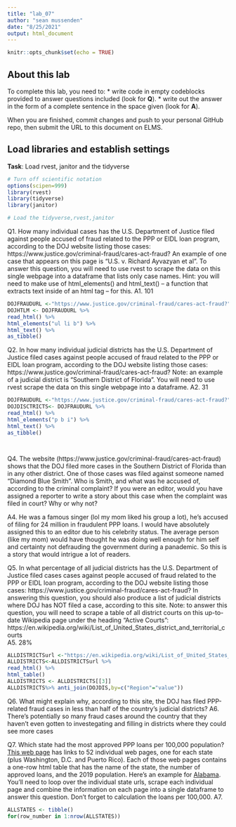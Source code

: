 ```yaml
---
title: "lab_07"
author: "sean mussenden"
date: "8/25/2021"
output: html_document
---
```


```r
knitr::opts_chunk$set(echo = TRUE)
```

## About this lab

To complete this lab, you need to:
* write code in empty codeblocks provided to answer questions included (look for **Q**).
* write out the answer in the form of a complete sentence in the space given (look for **A**).

When you are finished, commit changes and push to your personal GitHub repo, then submit the URL to this document on ELMS.

## Load libraries and establish settings
**Task**: Load rvest, janitor and the tidyverse
```r
# Turn off scientific notation
options(scipen=999)
library(rvest)
library(tidyverse)
library(janitor)

# Load the tidyverse,rvest,janitor

```


Q1. How many individual cases has the U.S. Department of Justice filed against people accused of fraud related to the PPP or EIDL loan program, according to the DOJ website listing those cases: https://www.justice.gov/criminal-fraud/cares-act-fraud?  An example of one case that appears on this page is "U.S. v. Richard Ayvazyan et al". To answer this question, you will need to use rvest to scrape the data on this single webpage into a dataframe that lists only case names. Hint: you will need to make use of html_elements() and html_text() -- a function that extracts text inside of an html tag -- for this.
A1. 101

```r
DOJFRAUDURL <-"https://www.justice.gov/criminal-fraud/cares-act-fraud?"
DOJHTLM <- DOJFRAUDURL %>% 
read_html() %>%  
html_elements("ul li b") %>% 
html_text() %>% 
as_tibble()
```

Q2. In how many individual judicial districts has the U.S. Department of Justice filed cases against people accused of fraud related to the PPP or EIDL loan program, according to the DOJ website listing those cases: https://www.justice.gov/criminal-fraud/cares-act-fraud?  Note: an example of a judicial district is "Southern District of Florida". You will need to use rvest scrape the data on this single webpage into a dataframe.
A2. 31

```r
DOJFRAUDURL <-"https://www.justice.gov/criminal-fraud/cares-act-fraud?"
DOJDISCTRICTS<- DOJFRAUDURL %>% 
read_html() %>% 
html_elements("p b i") %>% 
html_text() %>% 
as_tibble()




```

Q4. The website (https://www.justice.gov/criminal-fraud/cares-act-fraud) shows that the DOJ filed more cases in the Southern District of Florida than in any other district. One of those cases was filed against someone named "Diamond Blue Smith". Who is Smith, and what was he accused of, according to the criminal complaint? If you were an editor, would you have assigned a reporter to write a story about this case when the complaint was filed in court? Why or why not?

A4. He was a famous singer (lol my mom liked his group a lot), he's accused of filing for 24 million in fraudulent PPP loans. I would have absolutely assigned this to an editor due to his celebrity status. The average person (like my mom) would have thought he was doing well enough for him self and certainty not defrauding the government during a panademic. So this is a story that would intrigue a lot of readers.

Q5. In what percentage of all judicial districts has the U.S. Department of Justice filed cases cases against people accused of fraud related to the PPP or EIDL loan program, according to the DOJ website listing those cases: https://www.justice.gov/criminal-fraud/cares-act-fraud? In answering this question, you should also produce a list of judicial districts where DOJ has NOT filed a case, according to this site.  Note: to answer this question, you will need to scrape a table of all district courts on this up-to-date Wikipedia page under the heading "Active Courts": https://en.wikipedia.org/wiki/List_of_United_States_district_and_territorial_courts  
A5. 28%


```r
ALLDISTRICTSurl <-"https://en.wikipedia.org/wiki/List_of_United_States_district_and_territorial_courts" 
ALLDISTRICTS<-ALLDISTRICTSurl %>% 
read_html() %>% 
html_table()
ALLDISTRICTS <- ALLDISTRICTS[[3]]
ALLDISTRICTS%>% anti_join(DOJDIS,by=c("Region"="value"))

```
Q6. What might explain why, according to this site, the DOJ has filed PPP-related fraud cases in less than half of the country's judicial districts?
A6. There's potentially so many fraud cases around the country that they haven't even gotten to investegating and  filling in districts where they could see more cases

Q7. Which state had the most approved PPP loans per 100,000 population? [This web page](https://dwillis.github.io/jour472files/ppp_scraping_example/index.html) has links to 52 individual web pages, one for each state (plus Washington, D.C. and Puerto Rico). Each of those web pages contains a one-row html table that has the name of the state, the number of approved loans, and the 2019 population. Here's an example for [Alabama](https://dwillis.github.io/jour472files/ppp_scraping_example/states/alabama.html). You'll need to loop over the individual state urls, scrape each individual page and combine the information on each page into a single dataframe to answer this question. Don't forget to calculation the loans per 100,000.
A7.
```r
ALLSTATES <- tibble()
for(row_number in 1:nrow(ALLSTATES)) 




```
